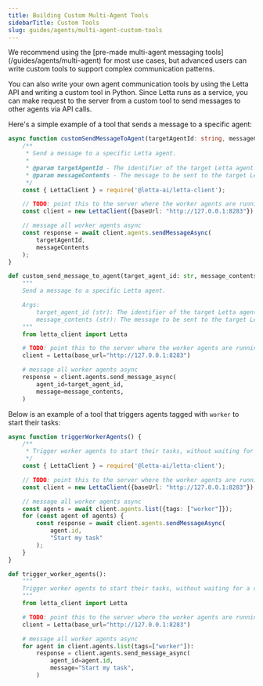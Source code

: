 ```yaml
---
title: Building Custom Multi-Agent Tools
sidebarTitle: Custom Tools
slug: guides/agents/multi-agent-custom-tools
---
```


<Tip>
We recommend using the [pre-made multi-agent messaging tools](/guides/agents/multi-agent) for most use cases, but advanced users can write custom tools to support complex communication patterns.
</Tip>

You can also write your own agent communication tools by using the Letta API and writing a custom tool in Python.
Since Letta runs as a service, you can make request to the server from a custom tool to send messages to other agents via API calls.

Here's a simple example of a tool that sends a message to a specific agent:
<CodeGroup>
```typescript TypeScript
async function customSendMessageToAgent(targetAgentId: string, messageContents: string) {
    /**
     * Send a message to a specific Letta agent.
     *
     * @param targetAgentId - The identifier of the target Letta agent.
     * @param messageContents - The message to be sent to the target Letta agent.
     */
    const { LettaClient } = require('@letta-ai/letta-client');

    // TODO: point this to the server where the worker agents are running
    const client = new LettaClient({baseUrl: "http://127.0.0.1:8283"});

    // message all worker agents async
    const response = await client.agents.sendMessageAsync(
        targetAgentId,
        messageContents
    );
}
```
```python Python
def custom_send_message_to_agent(target_agent_id: str, message_contents: str):
    """
    Send a message to a specific Letta agent.

    Args:
        target_agent_id (str): The identifier of the target Letta agent.
        message_contents (str): The message to be sent to the target Letta agent.
    """
    from letta_client import Letta

    # TODO: point this to the server where the worker agents are running
    client = Letta(base_url="http://127.0.0.1:8283")

    # message all worker agents async
    response = client.agents.send_message_async(
        agent_id=target_agent_id,
        message=message_contents,
    )
```
</CodeGroup>

Below is an example of a tool that triggers agents tagged with `worker` to start their tasks:
<CodeGroup>
```typescript TypeScript
async function triggerWorkerAgents() {
    /**
     * Trigger worker agents to start their tasks, without waiting for a response.
     */
    const { LettaClient } = require('@letta-ai/letta-client');

    // TODO: point this to the server where the worker agents are running
    const client = new LettaClient({baseUrl: "http://127.0.0.1:8283"});

    // message all worker agents async
    const agents = await client.agents.list({tags: ["worker"]});
    for (const agent of agents) {
        const response = await client.agents.sendMessageAsync(
            agent.id,
            "Start my task"
        );
    }
}
```
```python Python
def trigger_worker_agents():
    """
    Trigger worker agents to start their tasks, without waiting for a response.
    """
    from letta_client import Letta

    # TODO: point this to the server where the worker agents are running
    client = Letta(base_url="http://127.0.0.1:8283")

    # message all worker agents async
    for agent in client.agents.list(tags=["worker"]):
        response = client.agents.send_message_async(
            agent_id=agent.id,
            message="Start my task",
        )
```
</CodeGroup>
